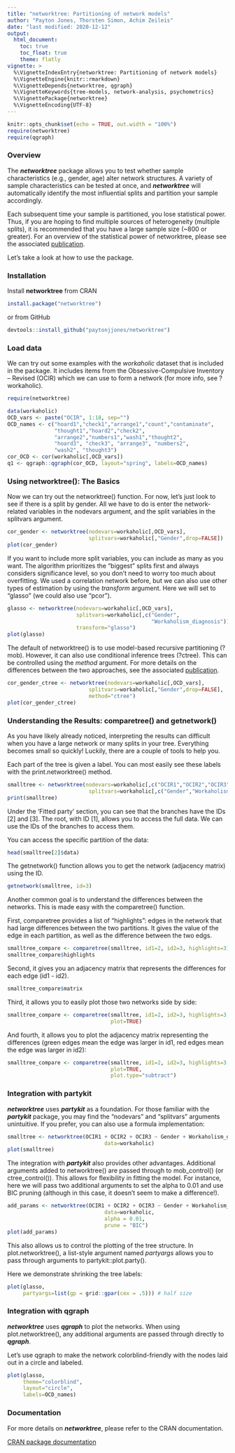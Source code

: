 ```yaml
---
title: "networktree: Partitioning of network models"
author: "Payton Jones, Thorsten Simon, Achim Zeileis"
date: "last modified: 2020-12-12"
output:
  html_document:
    toc: true
    toc_float: true
    theme: flatly
vignette: >
  %\VignetteIndexEntry{networktree: Partitioning of network models}
  %\VignetteEngine{knitr::rmarkdown}
  %\VignetteDepends{networktree, qgraph}
  %\VignetteKeywords{tree-models, network-analysis, psychometrics}
  %\VignettePackage{networktree}
  %\VignetteEncoding{UTF-8}
---
```


```r
knitr::opts_chunk$set(echo = TRUE, out.width = "100%")
require(networktree)
require(qgraph)
```

### Overview

The ***networktree*** package allows you to test whether sample characteristics (e.g., gender, age) alter network structures. A variety of sample characteristics can be tested at once, and ***networktree*** will automatically identify the most influential splits and partition your sample accordingly.  

Each subsequent time your sample is partitioned, you lose statistical power. Thus, if you are hoping to find multiple sources of heterogeneity (multiple splits), it is recommended that you have a large sample size (~800 or greater). For an overview of the statistical power of networktree, please see the associated [publication](https://osf.io/ha4cw).

Let's take a look at how to use the package. 

### Installation

Install **networktree** from CRAN

```r
install.package("networktree")
```

or from GitHub

```r
devtools::install_github("paytonjjones/networktree")
```

### Load data

We can try out some examples with the *workaholic* dataset that is included in the package. It includes items from the Obsessive-Compulsive Inventory – Revised (OCIR) which we can use to form a network (for more info, see ?workaholic).

```r
require(networktree)

data(workaholic)
OCD_vars <- paste("OCIR", 1:18, sep="")
OCD_names <- c("hoard1","check1","arrange1","count","contaminate",
               "thought1","hoard2","check2",
               "arrange2","numbers1","wash1","thought2",
               "hoard3", "check3", "arrange3", "numbers2",
               "wash2", "thought3")
cor_OCD <- cor(workaholic[,OCD_vars])
q1 <- qgraph::qgraph(cor_OCD, layout="spring", labels=OCD_names)
```

### Using networktree(): The Basics

Now we can try out the networktree() function. For now, let’s just look to see if there is a split by gender. All we have to do is enter the network-related variables in the nodevars argument, and the split variables in the splitvars argument.

```r
cor_gender <- networktree(nodevars=workaholic[,OCD_vars],
                          splitvars=workaholic[,"Gender",drop=FALSE])
plot(cor_gender)
```

If you want to include more split variables, you can include as many as you want. The algorithm prioritizes the “biggest” splits first and always considers significance level, so you don’t need to worry too much about overfitting. We used a correlation network before, but we can also use other types of estimation by using the *transform* argument. Here we will set to "glasso" (we could also use "pcor").

```r
glasso <- networktree(nodevars=workaholic[,OCD_vars],
                      splitvars=workaholic[,c("Gender",
                                              "Workaholism_diagnosis")],
                      transform="glasso")
plot(glasso)
```

The default of networktree() is to use model-based recursive partitioning (?mob). However, it can also use conditional inference trees (?ctree). This can be controlled using the *method* argument. For more details on the differences between the two approaches, see the associated [publication](https://rdcu.be/b9Kyw). 

```r
cor_gender_ctree <- networktree(nodevars=workaholic[,OCD_vars],
                          splitvars=workaholic[,"Gender",drop=FALSE],
                          method="ctree")
plot(cor_gender_ctree)
```

### Understanding the Results: comparetree() and getnetwork()

As you have likely already noticed, interpreting the results can difficult when you have a large network or many splits in your tree. Everything becomes small so quickly! Luckily, there are a couple of tools to help you.

Each part of the tree is given a label. You can most easily see these labels with the print.networktree() method.

```r
smalltree <- networktree(nodevars=workaholic[,c("OCIR1","OCIR2","OCIR3")],
                          splitvars=workaholic[,c("Gender","Workaholism_diagnosis")])
print(smalltree)
```

Under the 'Fitted party' section, you can see that the branches have the IDs [2] and [3]. The root, with ID [1], allows you to access the full data. We can use the IDs of the branches to access them.

You can access the specific partition of the data:

```r
head(smalltree[2]$data)
```

The getnetwork() function allows you to get the network (adjacency matrix) using the ID.

```r
getnetwork(smalltree, id=3)
```

Another common goal is to understand the differences between the networks. This is made easy with the comparetree() function. 

First, comparetree provides a list of "highlights": edges in the network that had large differences between the two partitions. It gives the value of the edge in each partition, as well as the difference between the two edgs.

```r
smalltree_compare <- comparetree(smalltree, id1=2, id2=3, highlights=3)
smalltree_compare$highlights
```

Second, it gives you an adjacency matrix that represents the differences for each edge (id1 - id2).

```r
smalltree_compare$matrix
```

Third, it allows you to easily plot those two networks side by side:

```r
smalltree_compare <- comparetree(smalltree, id1=2, id2=3, highlights=3,
                                 plot=TRUE)
```

And fourth, it allows you to plot the adjacency matrix representing the differences (green edges mean the edge was larger in id1, red edges mean the edge was larger in id2):

```r
smalltree_compare <- comparetree(smalltree, id1=2, id2=3, highlights=3,
                                 plot=TRUE,
                                 plot.type="subtract")
```

### Integration with partykit

***networktree*** uses ***partykit*** as a foundation. For those familiar with the ***partykit*** package, you may find the "nodevars" and "splitvars" arguments unintuitive. If you prefer, you can also use a formula implementation:

```r
smalltree <- networktree(OCIR1 + OCIR2 + OCIR3 ~ Gender + Workaholism_diagnosis,
                               data=workaholic)
plot(smalltree)
```

The integration with ***partykit*** also provides other advantages. Additional arguments added to networktree() are passed through to mob_control() (or ctree_control()). This allows for flexibility in fitting the model. For instance, here we will pass two additional arguments to set the alpha to 0.01 and use BIC pruning (although in this case, it doesn't seem to make a difference!).

```r
add_params <- networktree(OCIR1 + OCIR2 + OCIR3 ~ Gender + Workaholism_diagnosis,
                               data=workaholic,
                               alpha = 0.01,
                               prune = "BIC")
plot(add_params)
```

This also allows us to control the plotting of the tree structure. In plot.networktree(), a list-style argument named *partyargs* allows you to pass through arguments to partykit::plot.party(). 

Here we demonstrate shrinking the tree labels:

```r
plot(glasso,
     partyargs=list(gp = grid::gpar(cex = .5))) # half size
```

### Integration with qgraph

***networktree*** uses ***qgraph*** to plot the networks. When using plot.networktree(), any additional arguments are passed through directly to ***qgraph***. 

Let's use qgraph to make the network colorblind-friendly with the nodes laid out in a circle and labeled.  

```r
plot(glasso,
     theme="colorblind",
     layout="circle",
     labels=OCD_names) 
```

### Documentation

For more details on ***networktree***, please refer to the CRAN documentation. 

[CRAN package documentation](https://cran.r-project.org/web/packages/networktree/index.html)
